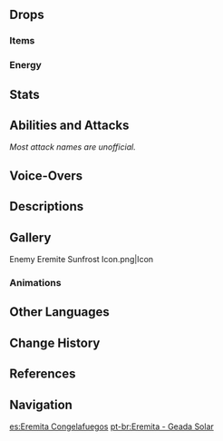 {{Enemy Infobox
|image    = Enemy Eremite Sunfrost.png
|dmgtype  = Cryo
|weakpoint = yes
|family   = Other Human Factions
|group    = The Eremites
|type     = Common Enemies
|voiceEN  = [https://www.trentmartinmedia.com/voice Trent Martin]<ref name="TrentMartin">Twitter: [https://twitter.com/StellarVO_FGC/status/1562481322534518784 EN VA Self Announcement]</ref>
}}
{{Enemy Intro}}

==Drops==
===Items===
{{Drops Table|type=The Eremites (Mid-Tier)}}

===Energy===
{{Energy Drops
|type  = Cryo
|hp1   = 75
|p1    = 1
|hp2   = 50
|p2    = 1
|hp3   = 25
|p3    = 1
|hp4   = 0
|p4    = 2
}}

==Stats==
{{Enemy Stats
|phys_res     = -20%

|res2         = Stunned
|phys_res2    = -20%
|cryo_res2    = -50%

|hp_ratio     = 3.6
|hp_type      = 2
|atk_ratio    = 3.2
|atk_type     = 2
}}

==Abilities and Attacks==
''Most attack names are unofficial.''
{{Enemy Attacks
|name_1      = Sweeping Slash
|desc_1      = Connects his dual blades together and performs a sweeping slash, dealing '''50% ATK''' as {{Color|AoE Cryo DMG}}.
* '''Enhanced:''' AoE increased, DMG increased to '''75% ATK'''.
|caption_1   = Normal
|file_1_2    = Eremite Sunfrost Sweeping Slash 2
|caption_1_2 = Enhanced

|name_2      = Slash Combo
|desc_2      = Performs a three-part melee combo, dealing '''40% ATK''', '''40% ATK''', '''50% ATK''' as {{Color|Cryo DMG}}.
* '''Enhanced:''' AoE increased, DMG increased to '''50% ATK''', '''50% ATK''', '''60% ATK'''.
|caption_2   = Normal
|file_2_2    = Eremite Sunfrost Slash Combo 2
|caption_2_2 = Enhanced

|name_3      = Enhanced State
|desc_3      = When his [[HP]] is lower than '''70%''', he may enter an enhanced state, gaining enhanced attacks and high [[Interruption Resistance]]. This state lasts for 20 seconds. When the duration ends, any ongoing attack will be cancelled and he will be stunned for 8 seconds with decreased [[Cryo RES]].

|name_4      = Returning Frostwheel
|desc_4      = Connects his dual blades and throws it out as a vertical wheel that travels a short distance and returns to him, dealing '''25% ATK × 2''' as {{Color|Cryo DMG}} on hit. This attack is only used while enhanced.

|name_5      = Boomerang
|desc_5      = Connects his dual blades and throws it out as a horizontal disc that travels in a circle and and returns to him, dealing '''35% ATK''' as {{Color|Cryo DMG}} on hit. This attack is only used while enhanced.

|name_6      = Taunt
|desc_6      = If the player is far away, he will taunt the player, leaving him open to attacks.
}}

==Voice-Overs==
{{VO/Enemy
|enemy                   = Eremite Sunfrost
|vo_01_00_title          = Spotting the Player
|vo_01_01_file           = VO {lang}{name} - Time To Go To Work.ogg
|vo_01_01_tx_en          = Time to go to work.
|vo_01_01_tx_zh          = 又有工作了。
|vo_01_01_tx_ja          = また仕事か。
|vo_01_01_tx_ko          = 일이 또 생겼군

|vo_02_00_title          = Enhanced State
|vo_02_01_file           = VO {lang}{name} - Tch Now Youre Testing My Patience.ogg
|vo_02_01_tx_en          = Tch... now you're testing my patience.
|vo_02_01_tx_zh          = 嘁，真是麻烦。
|vo_02_01_tx_ja          = ちっ、めんどくさい。
|vo_02_01_tx_ko          = 쳇, 귀찮아 죽겠네

|vo_03_00_title          = Sweeping Slash
|vo_03_01_file           = VO {lang}{name} - Lets End This Now.ogg
|vo_03_01_tx_en          = Let's end this now!
|vo_03_01_tx_zh          = 就这样结束吧！
|vo_03_01_tx_ja          = 終わりにしよう！
|vo_03_01_tx_ko          = 이제 끝내도록 하지!

|vo_04_00_title          = Returning Frostwheel
|vo_04_01_file           = VO {lang}{name} - Gotcha.ogg
|vo_04_01_tx_en          = Gotcha!
|vo_04_01_tx_zh          = 中！
|vo_04_01_tx_ja          = 当たれ！
|vo_04_01_tx_ko          = 명중!
|vo_04_02_file           = VO {lang}{name} - Sever.ogg
|vo_04_02_tx_en          = Sever!
|vo_04_02_tx_zh          = 断！
|vo_04_02_tx_ja          = 断つ！
|vo_04_02_tx_ko          = 절단!

|vo_05_00_title          = Taunting
|vo_05_01_file           = VO {lang}{name} - Is That All Youve Got.ogg
|vo_05_01_tx_en          = Is that all you've got?
|vo_05_01_tx_zh          = 就这点本事吗？
|vo_05_01_tx_ja          = この程度か？
|vo_05_01_tx_ko          = 고작 이 정도야?

|vo_06_00_title          = Stunned
|vo_06_01_file           = VO {lang}{name} - Grunt.ogg
|vo_06_01_tx_en          = (Grunt)
|vo_06_01_tx_zh          = (Grunt)
|vo_06_01_tx_ja          = (Grunt)
|vo_06_01_tx_ko          = (Grunt)

|vo_07_00_title          = Defeated
|vo_07_01_file           = VO {lang}{name} - Well Meet Again.ogg
|vo_07_01_tx_en          = We'll... meet... again.
|vo_07_01_tx_zh          = 呵，后会有期！
|vo_07_01_tx_ja          = また…会おう…
|vo_07_01_tx_ko          = 다음에 두고 보자…
}}

==Descriptions==
{{Description|A member of a loosely-organized mercenary corps from the golden desert sands. Will work for anyone as long as the pay is good.<br />A professional mercenary who cares about nothing outside of work and the mission at hand. To such people, their only game plan is to complete the mission, and their high asking prices on the market match that committment.<br />An ominous, fragmented spirit is sealed within the weapon they use, awakening in moments of peril. Once it does, it can only be silenced by the cries of the vanquished — whether that be its wielder, or its wielder's foe.|[[Archive]]}}

==Gallery==
<gallery>
Enemy Eremite Sunfrost Icon.png|Icon
</gallery>

===Animations===
{{Preview
|file1    = Eremite Sunfrost Sword Dance
|caption1 = Sword Dance
}}

==Other Languages==
{{Other Languages
|en      = Eremite Sunfrost
|zhs     = 镀金旅团・炽阳凝冰
|zhs_rm  = Dùjīn Lǚtuán - Chìyáng Níngbīng
|zht     = 鍍金旅團・熾陽凝冰
|zht_rm  = Dùjīn Lǚtuán - Chìyáng Níngbīng
|zh_tl   = {{Lex|Eremite|zh}} - Condensing Ice Under the Blazing Sun
|ja      = エルマイト旅団サンフロスト
|ja_rm   = Erumaito Ryodan San Furosuto
|ja_tl   = Eremite Brigade - Sun Frost
|ko      = {{tt|도금|鍍金}} {{tt|여단|旅團}}・{{tt|태양|太陽}}의 서리
|ko_rm   = Dogeum Yeodan - Taeyang-ui Seori
|ko_tl   = {{Lex|Eremite|ko}} - Frost of Sun
|es      = Eremita Congelafuegos
|es_tl   = Fire Frosting Eremite
|fr      = Givre solaire des Érémites
|fr_tl   = Solar Frost of the Eremites
|ru      = Пустынник: Пылающий лёд
|ru_tl   = {{Lex|Eremite|ru}}: Flaming Ice
|th      = Eremite Sunfrost
|vi      = Eremite Băng Giữa Nắng Nóng
|vi_tl   = Eremite Ice in the Middle of the Hot Sun
|de      = Goldbrigade - Sonnenfrost
|de_tl   = {{Lex|Eremite|de}} -  Sunfrost
|id      = Eremite Sunfrost
|pt      = Eremita - Geada Solar
|pt_tl   = Eremite - Solar Frost
|tr      = Münzevi Soğuk Güneş
|tr_tl   = 
|it      = Eremita Gelosolare
|it_tl   = 
}}

==Change History==
{{Change History|3.0}}

==References==
{{Reflist}}

==Navigation==
{{Enemy Navbox|Common}}

[[es:Eremita Congelafuegos]]
[[pt-br:Eremita - Geada Solar]]